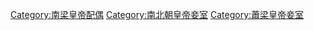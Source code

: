 [[Category:南梁皇帝配偶|Category:南梁皇帝配偶]]
[[Category:南北朝皇帝妾室|Category:南北朝皇帝妾室]]
[[Category:蕭梁皇帝妾室|Category:蕭梁皇帝妾室]]